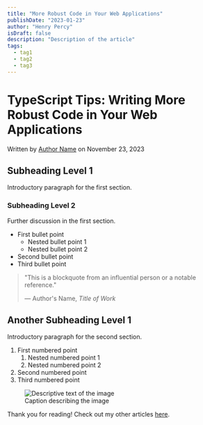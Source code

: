 ```yaml
---
title: "More Robust Code in Your Web Applications"
publishDate: "2023-01-23"
author: "Henry Percy"
isDraft: false
description: "Description of the article"
tags:
  - tag1
  - tag2
  - tag3  
---
```


# TypeScript Tips: Writing More Robust Code in Your Web Applications

Written by [Author Name](#) on November 23, 2023

## Subheading Level 1

Introductory paragraph for the first section.

### Subheading Level 2

Further discussion in the first section.

- First bullet point
  - Nested bullet point 1
  - Nested bullet point 2
- Second bullet point
- Third bullet point

> "This is a blockquote from an influential person or a notable reference."
> 
> — Author's Name, *Title of Work*

## Another Subheading Level 1

Introductory paragraph for the second section.

1. First numbered point
   1. Nested numbered point 1
   2. Nested numbered point 2
2. Second numbered point
3. Third numbered point

<figure>
  <img src="https://placedog.net/500" alt="Descriptive text of the image" />
  <figcaption>Caption describing the image</figcaption>
</figure>

Thank you for reading! Check out my other articles [here](/posts).

